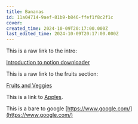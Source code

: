 ```yaml
---
title: Bananas
id: 11a04714-9aef-81b9-b846-ffef1f8c2f1c
cover: 
created_time: 2024-10-09T20:17:00.000Z
last_edited_time: 2024-10-09T20:17:00.000Z
---
```




This is a raw link to the intro: 


[Introduction to notion downloader](/Has%2520inline%2520db/Database/Introduction%2520to%2520notion%2520downloader)


This is a raw link to the fruits section: 


[Fruits and Veggies](/Nested%2520Pages%2520and%2520links/Examples/Fruits%2520and%2520Veggies)


This is a link to [Apples](/Has%2520inline%2520db/Database/Apples%2520are%2520good).


This is a bare to google [https://www.google.com/](https://www.google.com/)

